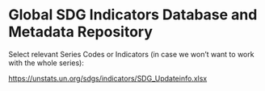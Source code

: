 # Global SDG Indicators Database and Metadata Repository

Select relevant Series Codes or Indicators (in case we won't want to work with the whole series):

<https://unstats.un.org/sdgs/indicators/SDG_Updateinfo.xlsx>
